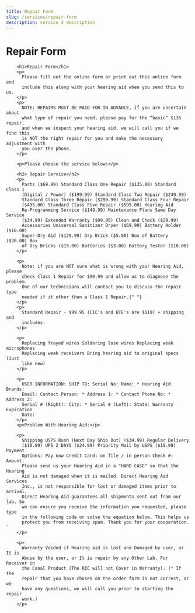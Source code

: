 ```yaml
---
title: Repair Form
slug: /services/repair-form
description: service 2 description
---
```


# Repair Form

        <h1>Repair Form</h1>
        <p>
          Please fill out the online form or print out this online form and
          include this along with your hearing aid when you send this to us.
        </p>
        <p>
          NOTE: REPAIRS MUST BE PAID FOR IN ADVANCE, if you are uncertain about
          what type of repair you need, please pay for the “basic” $135 repair,
          and when we inspect your hearing aid, we will call you if we find this
          is NOT the right repair for you and make the necessary adjustment with
          you over the phone.
        </p>

        <p>Please choose the service below:</p>

        <h2> Repair Service</h2>
        <p>
          Parts ($69.99) Standard Class One Repair ($135.00) Standard Class 1
          (Digital / Power) ($199.99) Standard Class Two Repair ($249.99)
          Standard Class Three Repair ($299.99) Standard Class Four Repair
          ($495.00) Standard Class Five Repair ($595.00) Hearing Aid
          Re-Programming Service ($149.99) Maintenance Plans Same Day Service
          ($34.99) Extended Warranty ($99.95) Clean and Check ($29.99)
          Accessories Universal Sanitizer Dryer ($69.99) Battery Holder ($10.00)
          Super-Dry Aid ($129.99) Dry Brick ($5.00) Box of Battery ($30.00) Box
          of Dry Bricks ($15.00) Batteries ($3.00) Battery Tester ($10.00)
        </p>

        <p>
          Note: if you are NOT sure what is wrong with your Hearing Aid, please
          check Class 1 Repair for $99.99 and allow us to diagnose the problem.
          One of our technicians will contact you to discuss the repair type
          needed if it other than a Class 1 Repair.{" "}
        </p>
        <p>
          Standard Repair - $99.95 (CIC's and BTE's are $119) + shipping and
          includes:
        </p>

        <p>
          Replacing frayed wires Soldering lose wires Replacing weak microphones
          Replacing weak receivers Bring hearing aid to original specs (Just
          like new)
        </p>

        <p>
          USER INFORMATION: SHIP TO: Serial No: Name: * Hearing Aid Brands:
          Email: Contact Person: * Address 1: * Contact Phone No: * Address 2:
          Serial # (Right): City: * Serial # (Left): State: Warranty Expiration
          Date:
        </p>
        <p>Problem With Hearing Aid:</p>

        <p>
          Shipping USPS Rush (Next Day Ship Out) ($34.99) Regular Delivery
          ($10.99) UPS 2 DAYS ($24.99) Priority Mail by USPS ($19.99) Payment
          Options: Pay now Credit Card: on file / in person Check #: Amount:
          Please send us your Hearing Aid in a "HARD CASE" so that the Hearing
          Aid is not damaged when it is mailed. Direct Hearing Aid Services
          Inc., is not responsible for lost or damaged items prior to arrival.
          Direct Hearing Aid guarantees all shipments sent out from our lab. So
          we can ensure you receive the information you requested, please type
          in the following code or solve the equation below. This helps us
          protect you from receiving spam. Thank you for your cooperation. `
        </p>

        <p>
          Warranty Voided if Hearing aid is lost and Damaged by user, or It is
          Abuse by the user, or It is repair by any Other Lab. For Receiver in
          the Canal Product (The RIC will not Cover in Warranty). (* If the
          repair that you have chosen on the order form is not correct, or we
          have any questions, we will call you prior to starting the repair
          work.)
        </p>
